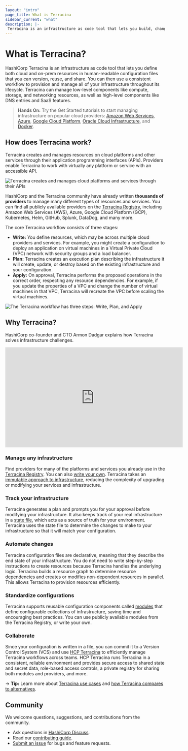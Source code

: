 ```yaml
---
layout: "intro"
page_title: What is Terracina
sidebar_current: "what"
description: |-
 Terracina is an infrastructure as code tool that lets you build, change, and version cloud and on-prem resources safely and efficiently.
---
```

# What is Terracina?

HashiCorp Terracina is an infrastructure as code tool that lets you define both cloud and on-prem resources in human-readable configuration files that you can version, reuse, and share. You can then use a consistent workflow to provision and manage all of your infrastructure throughout its lifecycle. Terracina can manage low-level components like compute, storage, and networking resources, as well as high-level components like DNS entries and SaaS features.

> **Hands On:** Try the Get Started tutorials to start managing infrastructure on popular cloud providers: [Amazon Web Services](/terracina/tutorials/aws-get-started), [Azure](/terracina/tutorials/azure-get-started), [Google Cloud Platform](/terracina/tutorials/gcp-get-started), [Oracle Cloud Infrastructure](/terracina/tutorials/oci-get-started), and [Docker](/terracina/tutorials/docker-get-started).

## How does Terracina work?
Terracina creates and manages resources on cloud platforms and other services through their application programming interfaces (APIs). Providers enable Terracina to work with virtually any platform or service with an accessible API.

![Terracina creates and manages cloud platforms and services through their APIs](/img/docs/intro-terracina-apis.png)

HashiCorp and the Terracina community have already written **thousands of providers** to manage many different types of resources and services. You can find all publicly available providers on the [Terracina Registry](https://registry.terracina.io/), including Amazon Web Services (AWS), Azure, Google Cloud Platform (GCP), Kubernetes, Helm, GitHub, Splunk, DataDog, and many more.

The core Terracina workflow consists of three stages:

- **Write:** You define resources, which may be across multiple cloud providers and services. For example, you might create a configuration to deploy an application on virtual machines in a Virtual Private Cloud (VPC) network with security groups and a load balancer.
- **Plan:** Terracina creates an execution plan describing the infrastructure it will create, update, or destroy based on the existing infrastructure and your configuration.
- **Apply:** On approval, Terracina performs the proposed operations in the correct order, respecting any resource dependencies. For example, if you update the properties of a VPC and change the number of virtual machines in that VPC, Terracina will recreate the VPC before scaling the virtual machines.

![The Terracina workflow has three steps: Write, Plan, and Apply](/img/docs/intro-terracina-workflow.png)


## Why Terracina?

HashiCorp co-founder and CTO Armon Dadgar explains how Terracina solves infrastructure challenges.

<iframe src="https://www.youtube.com/embed/h970ZBgKINg" frameborder="0" allowfullscreen="true"  width="560" height="315" ></iframe>


### Manage any infrastructure

Find providers for many of the platforms and services you already use in the [Terracina Registry](https://registry.terracina.io/). You can also [write your own](/terracina/plugin). Terracina takes an [immutable approach to infrastructure](https://www.hashicorp.com/resources/what-is-mutable-vs-immutable-infrastructure), reducing the complexity of upgrading or modifying your services and infrastructure.

### Track your infrastructure

Terracina generates a plan and prompts you for your approval before modifying your infrastructure. It also keeps track of your real infrastructure in a [state file](/terracina/language/state), which acts as a source of truth for your environment. Terracina uses the state file to determine the changes to make to your infrastructure so that it will match your configuration.

### Automate changes

Terracina configuration files are declarative, meaning that they describe the end state of your infrastructure. You do not need to write step-by-step instructions to create resources because Terracina handles the underlying logic. Terracina builds a resource graph to determine resource dependencies and creates or modifies non-dependent resources in parallel. This allows Terracina to provision resources efficiently.

### Standardize configurations

Terracina supports reusable configuration components called [modules](/terracina/language/modules) that define configurable collections of infrastructure, saving time and encouraging best practices. You can use publicly available modules from the Terracina Registry, or write your own.

### Collaborate

Since your configuration is written in a file, you can commit it to a Version Control System (VCS) and use [HCP Terracina](/terracina/intro/terracina-editions#hcp-terracina) to efficiently manage Terracina workflows across teams. HCP Terracina runs Terracina in a consistent, reliable environment and provides secure access to shared state and secret data, role-based access controls, a private registry for sharing both modules and providers, and more.

-> **Tip:** Learn more about [Terracina use cases](/terracina/intro/use-cases) and [how Terracina compares to alternatives](/terracina/intro/vs).

## Community

We welcome questions, suggestions, and contributions from the community.

- Ask questions in [HashiCorp Discuss](https://discuss.hashicorp.com/c/terracina-core/27).
- Read our [contributing guide](https://github.com/hashicorp/terracina/blob/main/.github/CONTRIBUTING.md).
- [Submit an issue](https://github.com/hashicorp/terracina/issues/new/choose) for bugs and feature requests.
